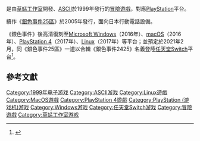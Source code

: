 {{NoteTA
| G1 = Games
}}

{{vgname|銀色事件|ja=シルバー事件|en=The Silver Case}}是由[[草蜢工作室|草蜢工作室]]開發、[[ASCII_(公司)|ASCII]]於1999年發行的[[冒險遊戲|冒險遊戲]]，對應[[PlayStation_(遊戲機)|PlayStation]]平台。

續作《[[銀色事件25區|銀色事件25區]]》於2005年發行，面向日本行動電話設備。

《銀色事件》後高清復刻至[[Microsoft_Windows|Microsoft Windows]]（2016年）、[[macOS|macOS]]（2016年）、[[PlayStation_4|PlayStation 4]]（2017年）、[[Linux|Linux]]（2017年）等平台；並預定於2021年2月，同《銀色事件25區》一道以合輯《銀色事件2425》名義登陸[[任天堂Switch|任天堂Switch]]平台<ref name="SilverSwitch">{{cite web|last=Romano|first=Sal|date=November 7, 2020|title=The Silver 2425 coming to Switch on February 18, 2021 in Japan|url=https://www.gematsu.com/2020/11/the-silver-2425-coming-to-switch-on-february-18-2021-in-japan|website=Gematsu|accessdate=November 7, 2020}}</ref>。

== 參考文獻 ==

{{Reflist}}

{{DEFAULTSORT:Sliver Jiken}}
[[Category:1999年电子游戏|Category:1999年电子游戏]]
[[Category:ASCII游戏|Category:ASCII游戏]]
[[Category:Linux遊戲|Category:Linux遊戲]]
[[Category:MacOS遊戲|Category:MacOS遊戲]]
[[Category:PlayStation_4遊戲|Category:PlayStation 4遊戲]]
[[Category:PlayStation_(游戏机)游戏|Category:PlayStation (游戏机)游戏]]
[[Category:Windows游戏|Category:Windows游戏]]
[[Category:任天堂Switch游戏|Category:任天堂Switch游戏]]
[[Category:冒險遊戲|Category:冒險遊戲]]
[[Category:草蜢工作室游戏|Category:草蜢工作室游戏]]

{{adventure-videogame-stub}}